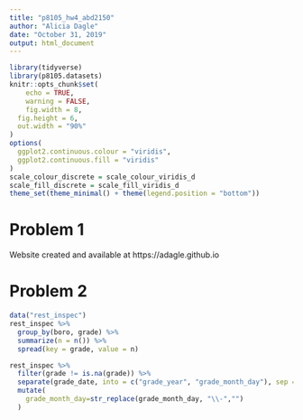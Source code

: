 ```yaml
---
title: "p8105_hw4_abd2150"
author: "Alicia Dagle"
date: "October 31, 2019"
output: html_document
---
```


```r

library(tidyverse)
library(p8105.datasets)
knitr::opts_chunk$set(
	echo = TRUE,
	warning = FALSE,
	fig.width = 8, 
  fig.height = 6,
  out.width = "90%"
)
options(
  ggplot2.continuous.colour = "viridis",
  ggplot2.continuous.fill = "viridis"
)
scale_colour_discrete = scale_colour_viridis_d
scale_fill_discrete = scale_fill_viridis_d
theme_set(theme_minimal() + theme(legend.position = "bottom"))

```

# Problem 1

Website created and available at https://adagle.github.io

# Problem 2

```r
data("rest_inspec")
rest_inspec %>% 
  group_by(boro, grade) %>% 
  summarize(n = n()) %>% 
  spread(key = grade, value = n)
```

```r
rest_inspec %>% 
  filter(grade != is.na(grade)) %>% 
  separate(grade_date, into = c("grade_year", "grade_month_day"), sep = "\\-") %>%
  mutate(
    grade_month_day=str_replace(grade_month_day, "\\-","")
  )

```


